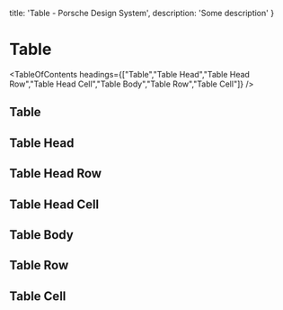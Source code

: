 
  title: 'Table - Porsche Design System',
  description: 'Some description'
}

# Table <ComponentStatus tagName="p-table"></ComponentStatus>

<TableOfContents headings={["Table","Table Head","Table Head Row","Table Head Cell","Table Body","Table Row","Table Cell"]} />

## Table

<ComponentApi tagName="p-table" showTableOfContents={false} />

## Table Head

<ComponentApi tagName="p-table-head" showTableOfContents={false} />

## Table Head Row

<ComponentApi tagName="p-table-head-row" showTableOfContents={false} />

## Table Head Cell

<ComponentApi tagName="p-table-head-cell" showTableOfContents={false} />

## Table Body

<ComponentApi tagName="p-table-body" showTableOfContents={false} />

## Table Row

<ComponentApi tagName="p-table-row" showTableOfContents={false} />

## Table Cell

<ComponentApi tagName="p-table-cell" showTableOfContents={false} />